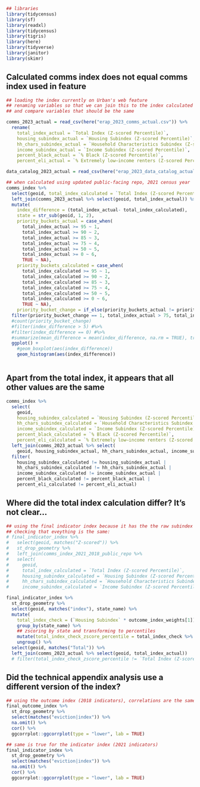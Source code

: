 ```r
## libraries
library(tidycensus)
library(sf)
library(readxl)
library(tidycensus)
library(tigris)
library(here)
library(tidyverse)
library(janitor)
library(skimr)
```

## Calculated comms index does not equal comms index used in feature
```r
## loading the index currently on Urban's web feature
## renaming variables so that we can join this to the index calculated in the codebase
## and compare variables that should be the same

comms_2023_actual = read_csv(here("erap_2023_comms_actual.csv")) %>%
  rename(
    total_index_actual = `Total Index (Z-scored Percentile)`,
    housing_subindex_actual = `Housing Subindex (Z-scored Percentile)`,
    hh_chars_subindex_actual = `Household Characteristics Subindex (Z-scored Percentile)`,
    income_subindex_actual = `Income Subindex (Z-scored Percentile)`,
    percent_black_actual = `% Black (Z-scored Percentile)`,
    percent_eli_actual = `% Extremely low–income renters (Z-scored Percentile)`)

data_catalog_2023_actual = read_csv(here("erap_2023_data_catalog_actual.csv"))

## when calculated using updated public-facing repo, 2021 census year
comms_index %>%
  select(geoid, total_index_calculated = `Total Index (Z-scored Percentile)`) %>%
  left_join(comms_2023_actual %>% select(geoid, total_index_actual)) %>%
  mutate(
    index_difference = (total_index_actual- total_index_calculated),
    state = str_sub(geoid, 1, 2),
    priority_buckets_actual = case_when(
      total_index_actual >= 95 ~ 1,
      total_index_actual >= 90 ~ 2,
      total_index_actual >= 85 ~ 3,
      total_index_actual >= 75 ~ 4,
      total_index_actual >= 50 ~ 5,
      total_index_actual >= 0 ~ 6,
      TRUE ~ NA),
    priority_buckets_calculated = case_when(
      total_index_calculated >= 95 ~ 1,
      total_index_calculated >= 90 ~ 2,
      total_index_calculated >= 85 ~ 3,
      total_index_calculated >= 75 ~ 4,
      total_index_calculated >= 50 ~ 5,
      total_index_calculated >= 0 ~ 6,
      TRUE ~ NA),
    priority_bucket_change = if_else(priority_buckets_actual != priority_buckets_calculated, 1, 0)) %>%
  filter(priority_bucket_change == 1, total_index_actual > 75, total_index_calculated > 75, abs(index_difference) >= 5)
  #count(priority_bucket_change)
  #filter(index_difference > 5) #%>% 
  #filter(index_difference == 0) #%>% 
  #summarize(mean_difference = mean(index_difference, na.rm = TRUE), tract_count = n()) %>% 
  ggplot() +
    #geom_boxplot(aes(index_difference))
    geom_histogram(aes(index_difference))
```
```r

```

## Apart from the total index, it appears that all other values are the same
```r
comms_index %>% 
  select(
    geoid, 
    housing_subindex_calculated = `Housing Subindex (Z-scored Percentile)`, 
    hh_chars_subindex_calculated = `Household Characteristics Subindex (Z-scored Percentile)`,
    income_subindex_calculated = `Income Subindex (Z-scored Percentile)`,
    percent_black_calculated = `% Black (Z-scored Percentile)`,
    percent_eli_calculated = `% Extremely low–income renters (Z-scored Percentile)`) %>%
  left_join(comms_2023_actual %>% select(
    geoid, housing_subindex_actual, hh_chars_subindex_actual, income_subindex_actual, percent_black_actual, percent_eli_actual)) %>%
  filter(
    housing_subindex_calculated != housing_subindex_actual | 
    hh_chars_subindex_calculated != hh_chars_subindex_actual |  
    income_subindex_calculated != income_subindex_actual |
    percent_black_calculated != percent_black_actual | 
    percent_eli_calculated != percent_eli_actual)
```

## Where did the total index calculation differ? It's not clear...
```r
## using the final indicator index because it has the the raw subindex values
## checking that eveything is the same:
# final_indicator_index %>%
#   select(geoid, matches("Z-scored")) %>%
#   st_drop_geometry %>%
#   left_join(comms_index_2021_2018_public_repo %>% 
#   select(
#     geoid, 
#     total_index_calculated = `Total Index (Z-scored Percentile)`,
#     housing_subindex_calculated = `Housing Subindex (Z-scored Percentile)`, 
#     hh_chars_subindex_calculated = `Household Characteristics Subindex (Z-scored Percentile)`,
#     income_subindex_calculated = `Income Subindex (Z-scored Percentile)`))

final_indicator_index %>%
  st_drop_geometry %>%
  select(geoid, matches("index"), state_name) %>% 
  mutate(
    total_index_check = (`Housing Subindex` * outcome_index_weights[1]) + (`Income Subindex` * outcome_index_weights[2]) + (`Household Characteristics Subindex` * outcome_index_weights[3])) %>%
    group_by(state_name) %>%
    ## zscoring by state and transforming to percentiles
    mutate(total_index_check_zscore_percentile = total_index_check %>% scale %>% ntile(n = 100)) %>% 
    ungroup() %>%
  select(geoid, matches("Total")) %>%
  left_join(comms_2023_actual %>% select(geoid, total_index_actual))
  # filter(total_index_check_zscore_percentile != `Total Index (Z-scored Percentile)`)
```

## Did the technical appendix analysis use a different version of the index?
```r
## using the outcome index (2018 indicators), correlations are the same as reported
final_outcome_index %>%
  st_drop_geometry %>%
  select(matches("eviction|index")) %>%
  na.omit() %>%
  cor() %>%
  ggcorrplot::ggcorrplot(type = "lower", lab = TRUE)

## same is true for the indicator index (2021 indicators)
final_indicator_index %>%
  st_drop_geometry %>%
  select(matches("eviction|index")) %>%
  na.omit() %>%
  cor() %>%
  ggcorrplot::ggcorrplot(type = "lower", lab = TRUE)
```


